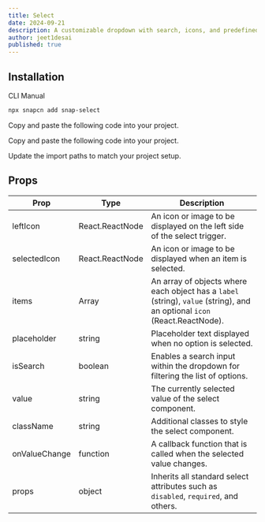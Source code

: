 ```yaml
---
title: Select
date: 2024-09-21
description: A customizable dropdown with search, icons, and predefined options for easy selection.
author: jeet1desai
published: true
---
```


<ComponentPreview name="snap-select-demo" />

## Installation

<Tabs defaultValue="cli">

<TabsList>
  <TabsTrigger value="cli">CLI</TabsTrigger>
  <TabsTrigger value="manual">Manual</TabsTrigger>
</TabsList>
<TabsContent value="cli">

```bash
npx snapcn add snap-select
```

</TabsContent>

<TabsContent value="manual">

<Steps>

<Step>Copy and paste the following code into your project.</Step>

<ComponentSource name="snap-input" />

<Step>Copy and paste the following code into your project.</Step>

<ComponentSource name="snap-select" />

<Step>Update the import paths to match your project setup.</Step>

</Steps>

</TabsContent>

</Tabs>

## Props

| Prop          | Type            | Description                                                                                                               |
| ------------- | --------------- | ------------------------------------------------------------------------------------------------------------------------- |
| leftIcon      | React.ReactNode | An icon or image to be displayed on the left side of the select trigger.                                                  |
| selectedIcon  | React.ReactNode | An icon or image to be displayed when an item is selected.                                                                |
| items         | Array           | An array of objects where each object has a `label` (string), `value` (string), and an optional `icon` (React.ReactNode). |
| placeholder   | string          | Placeholder text displayed when no option is selected.                                                                    |
| isSearch      | boolean         | Enables a search input within the dropdown for filtering the list of options.                                             |
| value         | string          | The currently selected value of the select component.                                                                     |
| className     | string          | Additional classes to style the select component.                                                                         |
| onValueChange | function        | A callback function that is called when the selected value changes.                                                       |
| props         | object          | Inherits all standard select attributes such as `disabled`, `required`, and others.                                       |
